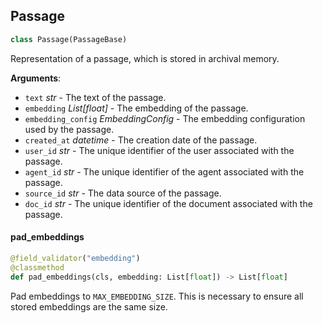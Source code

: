 <a id="memgpt.schemas.passage.Passage"></a>

## Passage

```python
class Passage(PassageBase)
```

Representation of a passage, which is stored in archival memory.

**Arguments**:

- `text` _str_ - The text of the passage.
- `embedding` _List[float]_ - The embedding of the passage.
- `embedding_config` _EmbeddingConfig_ - The embedding configuration used by the passage.
- `created_at` _datetime_ - The creation date of the passage.
- `user_id` _str_ - The unique identifier of the user associated with the passage.
- `agent_id` _str_ - The unique identifier of the agent associated with the passage.
- `source_id` _str_ - The data source of the passage.
- `doc_id` _str_ - The unique identifier of the document associated with the passage.

<a id="memgpt.schemas.passage.Passage.pad_embeddings"></a>

#### pad\_embeddings

```python
@field_validator("embedding")
@classmethod
def pad_embeddings(cls, embedding: List[float]) -> List[float]
```

Pad embeddings to `MAX_EMBEDDING_SIZE`. This is necessary to ensure all stored embeddings are the same size.

